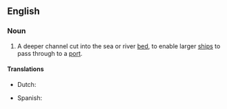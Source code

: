 ==English==

===Noun===
{{en-noun}}

# {{lb|en|nautical}} A deeper channel cut into the sea or river [[bed]], to enable larger [[ships]] to pass through to a [[port]].

====Translations====
{{trans-top|deeper channel cut into the sear or river bed}}
* Dutch: {{t+|nl|vaargeul}}
{{trans-mid}}
* Spanish: {{t+|es|caño|m}}
{{trans-bottom}}